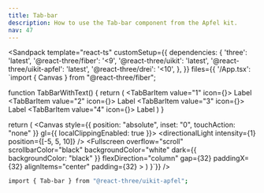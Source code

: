 ```yaml
---
title: Tab-bar
description: How to use the Tab-bar component from the Apfel kit.
nav: 47
---
```


<Sandpack
  template="react-ts"
  customSetup={{
    dependencies: {
      'three': 'latest',
      '@react-three/fiber': '<9',
      '@react-three/uikit': 'latest',
      '@react-three/uikit-apfel': 'latest',
      '@react-three/drei': '<10',
    },
  }}
  files={{
    '/App.tsx': `import { Canvas } from "@react-three/fiber";

function TabBarWithText() {
  return (
    <TabBar defaultValue="1">
      <TabBarItem value="1" icon={<SquareDashed />}>
        <Text>Label</Text>
      </TabBarItem>
      <TabBarItem value="2" icon={<SquareDashed />}>
        <Text>Label</Text>
      </TabBarItem>
      <TabBarItem value="3" icon={<SquareDashed />}>
        <Text>Label</Text>
      </TabBarItem>
      <TabBarItem value="4" icon={<SquareDashed />}>
        <Text>Label</Text>
      </TabBarItem>
    </TabBar>
  )
}

  return (
    <Canvas style={{ position: "absolute", inset: "0", touchAction: "none" }} gl={{ localClippingEnabled: true }}>
      <ambientLight intensity={0.5} />
      <directionalLight intensity={1} position={[-5, 5, 10]} />
      <Defaults>
        <Fullscreen
          overflow="scroll"
          scrollbarColor="black"
          backgroundColor="white"
          dark={{ backgroundColor: "black" }}
          flexDirection="column"
          gap={32}
          paddingX={32}
          alignItems="center"
          padding={32}
        >
          <TabBarWithText />
        </Fullscreen>
      </Defaults>
    </Canvas>
  )
}`}}
/>

```bash
import { Tab-bar } from "@react-three/uikit-apfel";
```